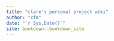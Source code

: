 ```yaml
--- 
title: "clare's personal project wiki"
author: "cfm"
date: "`r Sys.Date()`"
site: bookdown::bookdown_site
---
```


<!-- rmd_files: -->
<!--   html: ["index.Rmd", "abstract.Rmd", "intro.Rmd"] -->
<!--   latex: ["abstract.Rmd", "intro.Rmd"] -->